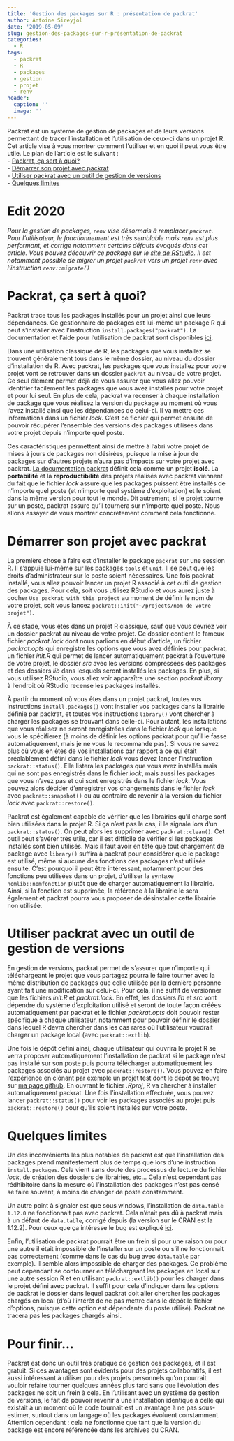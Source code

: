 ```yaml
---
title: 'Gestion des packages sur R : présentation de packrat'
author: Antoine Sireyjol
date: '2019-05-09'
slug: gestion-des-packages-sur-r-présentation-de-packrat
categories:
  - R
tags:
  - packrat
  - R
  - packages
  - gestion
  - projet
  - renv
header:
  caption: ''
  image: ''
---
```


Packrat est un système de gestion de packages et de leurs versions permettant de tracer l'installation et l'utilisation de ceux-ci dans un projet R. Cet article vise à vous montrer comment l'utiliser et en quoi il peut vous être utile. Le plan de l'article est le suivant :  
- [Packrat, ça sert à quoi?][Packrat, ça sert à quoi?]  
- [Démarrer son projet avec packrat][Démarrer son projet avec packrat]  
- [Utiliser packrat avec un outil de gestion de versions][Utiliser packrat avec un outil de gestion de versions]  
- [Quelques limites][Quelques limites]

# Edit 2020  
_Pour la gestion de packages, `renv` vise désormais à remplacer `packrat`. Pour l'utilisateur, le fonctionnement est très semblable mais `renv` est plus performant, et corrige notamment certains défauts évoqués dans cet article. Vous pouvez découvrir ce package sur le [site de RStudio](https://rstudio.github.io/renv/articles/renv.html). Il est notamment possible de migrer un projet `packrat` vers un projet `renv` avec l'instruction `renv::migrate()`_  

# Packrat, ça sert à quoi?
Packrat trace tous les packages installés pour un projet ainsi que leurs dépendances. Ce gestionnaire de packages est lui-même un package R qui peut s'installer avec l'instruction `install.packages("packrat")`. La documentation et l'aide pour l'utilisation de packrat sont disponibles [ici](https://rstudio.github.io/packrat/).
  
Dans une utilisation classique de R, les packages que vous installez se trouvent généralement tous dans le même dossier, au niveau du dossier d'installation de R. Avec packrat, les packages que vous installez pour votre projet vont se retrouver dans un dossier `packrat` au niveau de votre projet. Ce seul élément permet déjà de vous assurer que vous allez pouvoir identifier facilement les packages que vous avez installés pour votre projet et pour lui seul. En plus de cela, packrat va recenser à chaque installation de package que vous réalisez la version du package au moment où vous l'avez installé ainsi que les dépendances de celui-ci. Il va mettre ces informations dans un fichier *lock*. C'est ce fichier qui permet ensuite de pouvoir récupérer l'ensemble des versions des packages utilisées dans votre projet depuis n'importe quel poste.  

Ces caractéristiques permettent ainsi de mettre à l'abri votre projet de mises à jours de packages non désirées, puisque la mise à jour de packages sur d'autres projets n'aura pas d'impacts sur votre projet avec packrat. [La documentation packrat](https://rstudio.github.io/packrat/) définit cela comme un projet **isolé**. La **portabilité** et la **reproductibilité** des projets réalisés avec packrat viennent du fait que le fichier *lock* assure que les packages puissent être installés de n'importe quel poste (et n'importe quel système d'exploitation) et le soient dans la même version pour tout le monde. Dit autrement, si le projet tourne sur un poste, packrat assure qu'il tournera sur n'importe quel poste. Nous allons essayer de vous montrer concrètement comment cela fonctionne.

# Démarrer son projet avec packrat   
La première chose à faire est d'installer le package `packrat` sur une session R. Il s'appuie lui-même sur les packages `tools` et `unit`. Il se peut que les droits d'administrateur sur le poste soient nécessaires. Une fois packrat installé, vous allez pouvoir lancer un projet R associé à cet outil de gestion des packages. Pour cela, soit vous utilisez RStudio et vous aurez juste à cocher `Use packrat with this project` au moment de définir le nom de votre projet, soit vous lancez `packrat::init("~/projects/nom de votre projet")`.  

À ce stade, vous êtes dans un projet R classique, sauf que vous devriez voir un dossier packrat au niveau de votre projet. Ce dossier contient le fameux fichier *packrat.lock* dont nous parlions en début d'article, un fichier *packrat.opts* qui enregistre les options que vous avez définies pour packrat, un fichier *init.R* qui permet de lancer automatiquement packrat à l'ouverture de votre projet, le dossier *src* avec les versions compressées des packages et des dossiers *lib* dans lesquels seront installés les packages. En plus, si vous utilisez RStudio, vous allez voir apparaître une section *packrat library* à l'endroit où RStudio recense les packages installés.  

À partir du moment où vous êtes dans un projet packrat, toutes vos instructions `install.packages()` vont installer vos packages dans la librairie définie par packrat, et toutes vos instructions `library()` vont chercher à charger les packages se trouvant dans celle-ci. Pour autant, les installations que vous réalisez ne seront enregistrées dans le fichier *lock* que lorsque vous le spécifierez (à moins de définir les options packrat pour qu'il le fasse automatiquement, mais je ne vous le recommande pas). Si vous ne savez plus où vous en êtes de vos installations par rapport à ce qui était préalablement défini dans le fichier *lock* vous devez lancer l'instruction `packrat::status()`. Elle listera les packages que vous avez installés mais qui ne sont pas enregistrés dans le fichier *lock*, mais aussi les packages que vous n'avez pas et qui sont enregistrés dans le fichier *lock*. Vous pouvez alors décider d'enregistrer vos changements dans le fichier *lock* avec `packrat::snapshot()` ou au contraire de revenir à la version du fichier *lock* avec `packrat::restore()`.   

Packrat est également capable de vérifier que les librairies qu'il charge sont bien utilisées dans le projet R. Si ça n'est pas le cas, il le signale lors d'un `packrat::status()`. On peut alors les supprimer avec `packrat::clean()`. Cet outil peut s'avérer très utile, car il est difficile de vérifier si les packages installés sont bien utilisés. Mais il faut avoir en tête que tout chargement de package avec `library()` suffira à packrat pour considérer que le package est utilisé, même si aucune des fonctions des packages n'est utilisée ensuite. C'est pourquoi il peut être intéressant, notamment pour des fonctions peu utilisées dans un projet, d'utiliser la syntaxe `nomlib::nomfonction` plutôt que de charger automatiquement la librairie. Ainsi, si la fonction est supprimée, la référence à la librairie le sera également et packrat pourra vous proposer de désinstaller cette librairie non utilisée.

# Utiliser packrat avec un outil de gestion de versions  
En gestion de versions, packrat permet de s'assurer que n'importe qui téléchargeant le projet que vous partagez pourra le faire tourner avec la même distribution de packages que celle utilisée par la dernière personne ayant fait une modification sur celui-ci. Pour cela, il ne suffit de versionner que les fichiers *init.R* et *packrat.lock*. En effet, les dossiers *lib* et *src* vont dépendre du système d'exploitation utilisé et seront de toute façon créées automatiquement par packrat et le fichier *packrat.opts* doit pouvoir rester spécifique à chaque utilisateur, notamment pour pouvoir définir le dossier dans lequel R devra chercher dans les cas rares où l'utilisateur voudrait charger un package local (avec `packrat::extlib`).  

Une fois le dépôt défini ainsi, chaque utilisateur qui ouvrira le projet R se verra proposer automatiquement l'installation de packrat si le package n'est pas installé sur son poste puis pourra télécharger automatiquement les packages associés au projet avec `packrat::restore()`. Vous pouvez en faire l'expérience en clônant par exemple un projet test dont le dépôt se trouve sur [ma page github](https://github.com/AntoineSir/Test_packrat/tree/master/mon_projet). En ouvrant le fichier *.Rproj*, R va chercher à installer automatiquement packrat. Une fois l'installation effectuée, vous pouvez lancer `packrat::status()` pour voir les packages associés au projet puis `packrat::restore()` pour qu'ils soient installés sur votre poste. 

# Quelques limites   
Un des inconvénients les plus notables de packrat est que l'installation des packages prend manifestement plus de temps que lors d'une instruction `install.packages`. Cela vient sans doute des processus de lecture du fichier *lock*, de création des dossiers de librairies, etc... Cela n'est cependant pas rédhibitoire dans la mesure où l'installation des packages n'est pas censé se faire souvent, à moins de changer de poste constamment.  

Un autre point à signaler est que sous windows, l'installation de `data.table 1.12.0` ne fonctionnait pas avec packrat. Cela n'était pas dû à packrat mais à un défaut de `data.table`, corrigé depuis (la version sur le CRAN est la 1.12.2). Pour ceux que ça intéresse le bug est expliqué [ici](https://github.com/Rdatatable/data.table/issues/3329).   

Enfin, l'utilisation de packrat pourrait être un frein si pour une raison ou pour une autre il était impossible de l'installer sur un poste ou s'il ne fonctionnait pas correctement (comme dans le cas du bug avec `data.table` par exemple). Il semble alors impossible de charger des packages. Ce problème peut cependant se contourner en téléchargeant les packages en local sur une autre session R et en utilisant `packrat::extlib()` pour les charger dans le projet défini avec packrat. Il suffit pour cela d'indiquer dans les options de packrat le dossier dans lequel packrat doit aller chercher les packages chargés en local (d'où l'intérêt de ne pas mettre dans le dépôt le fichier d'options, puisque cette option est dépendante du poste utilisé). Packrat ne tracera pas les packages chargés ainsi. 

# Pour finir...  
Packrat est donc un outil très pratique de gestion des packages, et il est gratuit. Si ces avantages sont évidents pour des projets collaboratifs, il est aussi intéressant à utiliser pour des projets personnels qu'on pourrait vouloir refaire tourner quelques années plus tard sans que l'évolution des packages ne soit un frein à cela. En l'utilisant avec un système de gestion de versions, le fait de pouvoir revenir à une installation identique à celle qui existait à un moment où le code tournait est un avantage à ne pas sous-estimer, surtout dans un langage où les packages évoluent constamment. Attention cependant : cela ne fonctionne que tant que la version du package est encore référencée dans les archives du CRAN.

 
